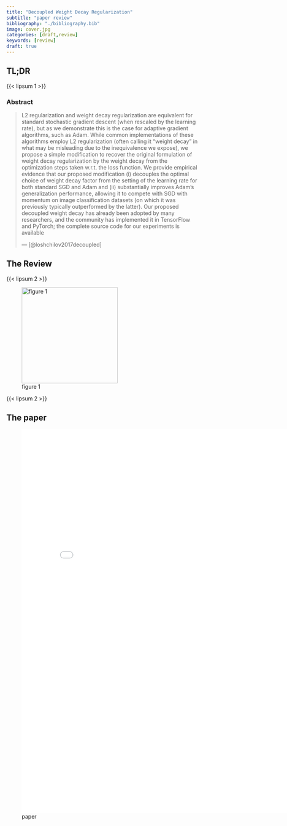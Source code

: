 ```yaml
---
title: "Decoupled Weight Decay Regularization"
subtitle: "paper review"
bibliography: "./bibliography.bib"
image: cover.jpg
categories: [draft,review]
keywords: [review]
draft: true
---
```



## TL;DR

{{< lipsum 1 >}} <!--PLACE THE TL;DR HERE SHORT AND OPINIONATED-->


### Abstract

> L2 regularization and weight decay regularization are equivalent for standard stochastic gradient descent (when rescaled by the learning rate), but as we demonstrate this is \emph{not} the case for adaptive gradient algorithms, such as Adam. While common implementations of these algorithms employ L2 regularization (often calling it "weight decay" in what may be misleading due to the inequivalence we expose), we propose a simple modification to recover the original formulation of weight decay regularization by \emph{decoupling} the weight decay from the optimization steps taken w.r.t. the loss function. We provide empirical evidence that our proposed modification (i) decouples the optimal choice of weight decay factor from the setting of the learning rate for both standard SGD and Adam and (ii) substantially improves Adam's generalization performance, allowing it to compete with SGD with momentum on image classification datasets (on which it was previously typically outperformed by the latter). Our proposed decoupled weight decay has already been adopted by many researchers, and the community has implemented it in TensorFlow and PyTorch; the complete source code for our experiments is available 
>
> --- [@loshchilov2017decoupled] 

## The Review 

{{< lipsum 2 >}}

![figure 1](./fig_1.jpg){#fig-1 .column-margin width="250px" group="figures"}

{{< lipsum 2 >}}

## The paper

![paper](./paper.pdf){.col-page width="800px" height="1000px"}
